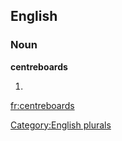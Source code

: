 
==English==

===Noun===
'''centreboards'''

# {{plural of|[[centreboard]]}}

[[Category:English plurals]]

[[fr:centreboards]]